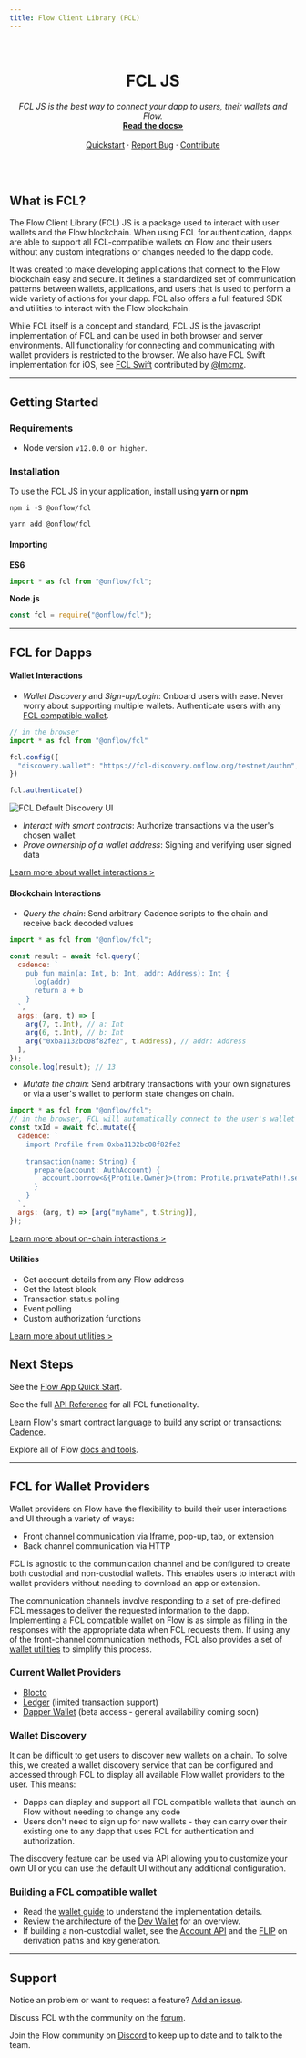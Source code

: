 ```yaml
---
title: Flow Client Library (FCL)
---
```

<br />
<p align="center">
  <h1 align="center"> FCL JS</h1>
  <p align="center">
    <i>FCL JS is the best way to connect your dapp to users, their wallets and Flow.</i>
    <br />
    <a href="https://docs.onflow.org/fcl-js/"><strong>Read the docs»</strong></a>
    <br />
    <br />
    <a href="https://docs.onflow.org/fcl/tutorials/flow-app-quickstart/">Quickstart</a>
    ·
    <a href="https://github.com/onflow/fcl-js/issues">Report Bug</a>
    ·
    <a href="https://github.com/onflow/fcl-js/blob/master/CONTRIBUTING.md">Contribute</a>

  </p>
</p>
<br />
<br />

## What is FCL?

The Flow Client Library (FCL) JS is a package used to interact with user wallets and the Flow blockchain. When using FCL for authentication, dapps are able to support all FCL-compatible wallets on Flow and their users without any custom integrations or changes needed to the dapp code.

It was created to make developing applications that connect to the Flow blockchain easy and secure. It defines a standardized set of communication patterns between wallets, applications, and users that is used to perform a wide variety of actions for your dapp. FCL also offers a full featured SDK and utilities to interact with the Flow blockchain.

While FCL itself is a concept and standard, FCL JS is the javascript implementation of FCL and can be used in both browser and server environments. All functionality for connecting and communicating with wallet providers is restricted to the browser. We also have FCL Swift implementation for iOS, see [FCL Swift](https://github.com/zed-io/fcl-swift) contributed by [@lmcmz](https://github.com/lmcmz).

---
## Getting Started

### Requirements
-  Node version `v12.0.0 or higher`.

### Installation

To use the FCL JS in your application, install using **yarn** or **npm**

```shell
npm i -S @onflow/fcl
```

```shell
yarn add @onflow/fcl
```
#### Importing

**ES6**
```js
import * as fcl from "@onflow/fcl";
```
**Node.js**
```js
const fcl = require("@onflow/fcl");
```
---
## FCL for Dapps
#### Wallet Interactions

- *Wallet Discovery* and *Sign-up/Login*: Onboard users with ease. Never worry about supporting multiple wallets. 
Authenticate users with any [FCL compatible wallet](#current-wallet-providers).
```js
// in the browser
import * as fcl from "@onflow/fcl"

fcl.config({
  "discovery.wallet": "https://fcl-discovery.onflow.org/testnet/authn", // Endpoint set to Testnet
})

fcl.authenticate()
```
![FCL Default Discovery UI](images/fcl-discovery-screenshot.jpg)


- *Interact with smart contracts*: Authorize transactions via the user's chosen wallet 
- *Prove ownership of a wallet address*: Signing and verifying user signed data

[Learn more about wallet interactions >](https://docs.onflow.org/fcl/reference/api/#wallet-interactions)

#### Blockchain Interactions
- *Query the chain*: Send arbitrary Cadence scripts to the chain and receive back decoded values
```js
import * as fcl from "@onflow/fcl";

const result = await fcl.query({
  cadence: `
    pub fun main(a: Int, b: Int, addr: Address): Int {
      log(addr)
      return a + b
    }
  `,
  args: (arg, t) => [
    arg(7, t.Int), // a: Int
    arg(6, t.Int), // b: Int
    arg("0xba1132bc08f82fe2", t.Address), // addr: Address
  ],
});
console.log(result); // 13
```
- *Mutate the chain*: Send arbitrary transactions with your own signatures or via a user's wallet to perform state changes on chain.
```js
import * as fcl from "@onflow/fcl";
// in the browser, FCL will automatically connect to the user's wallet to request signatures to run the transaction
const txId = await fcl.mutate({
  cadence: `
    import Profile from 0xba1132bc08f82fe2
    
    transaction(name: String) {
      prepare(account: AuthAccount) {
        account.borrow<&{Profile.Owner}>(from: Profile.privatePath)!.setName(name)
      }
    }
  `,
  args: (arg, t) => [arg("myName", t.String)],
});
```

[Learn more about on-chain interactions >](https://docs.onflow.org/fcl/reference/api/#on-chain-interactions)

#### Utilities
- Get account details from any Flow address
- Get the latest block
- Transaction status polling
- Event polling
- Custom authorization functions

[Learn more about utilities >](https://docs.onflow.org/fcl/reference/api/#pre-built-interactions)


## Next Steps

See the [Flow App Quick Start](https://docs.onflow.org/flow-js-sdk/flow-app-quickstart).

See the full [API Reference](https://docs.onflow.org/fcl/api/) for all FCL functionality.

Learn Flow's smart contract language to build any script or transactions: [Cadence](https://docs.onflow.org/cadence/).

Explore all of Flow [docs and tools](https://docs.onflow.org).


---
## FCL for Wallet Providers
Wallet providers on Flow have the flexibility to build their user interactions and UI through a variety of ways:
- Front channel communication via Iframe, pop-up, tab, or extension
- Back channel communication via HTTP

FCL is agnostic to the communication channel and be configured to create both custodial and non-custodial wallets. This enables users to interact with wallet providers without needing to download an app or extension.

The communication channels involve responding to a set of pre-defined FCL messages to deliver the requested information to the dapp.  Implementing a FCL compatible wallet on Flow is as simple as filling in the responses with the appropriate data when FCL requests them. If using any of the front-channel communication methods, FCL also provides a set of [wallet utilities](https://github.com/onflow/fcl-js/blob/master/packages/fcl/src/wallet-utils/index.js) to simplify this process.


### Current Wallet Providers
- [Blocto](https://blocto.portto.io/en/)
- [Ledger](https://ledger.com) (limited transaction support)
- [Dapper Wallet](https://www.meetdapper.com/) (beta access - general availability coming soon)

### Wallet Discovery
It can be difficult to get users to discover new wallets on a chain. To solve this, we created a wallet discovery service that can be configured and accessed through FCL to display all available Flow wallet providers to the user. This means:
- Dapps can display and support all FCL compatible wallets that launch on Flow without needing to change any code
- Users don't need to sign up for new wallets - they can carry over their existing one to any dapp that uses FCL for authentication and authorization.

The discovery feature can be used via API allowing you to customize your own UI or you can use the default UI without any additional configuration.

### Building a FCL compatible wallet

- Read the [wallet guide]() to understand the implementation details.
- Review the architecture of the [Dev Wallet](https://docs.onflow.org/flow-js-sdk/flow-app-quickstart) for an overview.
- If building a non-custodial wallet, see the [Account API]() and the [FLIP]() on derivation paths and key generation.

---

## Support

Notice an problem or want to request a feature? [Add an issue](https://github.com/onflow/flow-js-sdk/issues).

Discuss FCL with the community on the [forum](https://forum.onflow.org/c/developer-tools/flow-fcl/22).

Join the Flow community on [Discord](https://discord.gg/k6cZ7QC) to keep up to date and to talk to the team.

